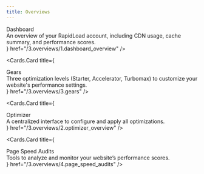 ```yaml
---
title: Overviews
---
```



<style jsx global>{`
  
  .cards-container{
    display: flex;
    flex-direction: column;
  }

  .card-body .card-title{
    font-size: 18px;
    line-height: 1.2;
    font-weight: 600;
  }

  .card-body .card-description{
    font-size: 14px;
    line-height: 1.2;
    font-weight: 400;
    margin-top: 10px;
  }

`}</style>
 
<Cards className="cards-container">
  <Cards.Card
    title={
      <div className="card-body">
        <div className="card-title">
          Dashboard
        </div>
        <div className="card-description">
         An overview of your RapidLoad account, including CDN usage, cache summary, and performance scores.
        </div>
      </div>
    }
    href="/3.overviews/1.dashboard_overview"
  />

  <Cards.Card
    title={
      <div className="card-body">
        <div className="card-title">
          Gears
        </div>
        <div className="card-description">
          Three optimization levels (Starter, Accelerator, Turbomax) to customize
          your website's performance settings.
        </div>
      </div>
    }
    href="/3.overviews/3.gears"
  />

  <Cards.Card
    title={
      <div className="card-body">
        <div className="card-title">
          Optimizer
        </div>
        <div className="card-description">
          A centralized interface to configure and apply all optimizations.
        </div>
      </div>
    }
    href="/3.overviews/2.optimizer_overview"
  />

  <Cards.Card
    title={
      <div className="card-body">
        <div className="card-title">
          Page Speed Audits
        </div>
        <div className="card-description">
          Tools to analyze and monitor your website’s performance scores.
        </div>
      </div>
    }
    href="/3.overviews/4.page_speed_audits"
  />
</Cards>